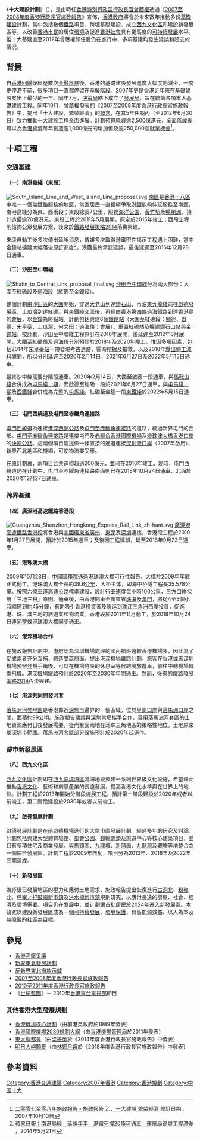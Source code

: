 {{Otheruses|十大建設|subject=香港的十大建設|other=台灣的十大建設}}
{{更新|time=2013-12-14T04:23:35+00:00}}
{{HK_future_infrastructure}}

《'''十大建設計劃'''》（{{lang-en|Ten Major Infrastructure Projects}}），是由時任[[香港特別行政區行政長官|香港特別行政區行政長官]][[曾蔭權|曾蔭權]]透過《[[2007至2008年度香港行政長官施政報告|2007至2008年度香港行政長官施政報告]]》宣佈，[[香港政府|香港政府]]將會於未來數年推動多份[[基礎建設|基礎建設]]計劃，當中包括數個[[香港鐵路|鐵路]]項目、跨境基礎建設、成立[[西九文化區|西九文化區]]和建設新發展區等，以改善[[香港市民|香港市民]]的居住[[環境|環境]]及促進[[香港社會|香港社會]]具有更高度的[[可持續發展|可持續發展]]水平。惟十大基建直至2012年曾蔭權卸任后仍在進行中，多項基建均發生延誤和超支的情況。

==背景==
自[[香港回歸|香港回歸]]後經歷數次[[金融風暴|金融風暴]]後，香港的基礎建設發展進度大幅度地減少，一度更停滯不前，很多項目一直都停留在草擬階段。2007年更是香港近年來在基礎建設支出上最少的一年。同年7月，[[決策局|決策局]]轄下成立了[[發展局|發展局]]，旨在統籌各項重大基礎建設工程。同年10月，曾蔭權發表的《2007至2008年度香港行政長官施政報告》中，提出「十大建設，繁榮經濟」的[[概念|概念]]，在其5年任期內（至2012年6月30日）致力推動十大建設工程全面進展。計劃預算耗資逾2,500億港元，全面落成後可以為[[香港經濟|香港經濟]]每年創造逾1,000億元的增加值及逾250,000個[[就業機會|就業機會]]<ref>[http://www.policyaddress.gov.hk/07-08/chi/p18.html 二零零七至零八年施政報告 - 施政報告 乙、十大建設 繁榮經濟] {{Wayback|url=http://www.policyaddress.gov.hk/07-08/chi/p18.html |date=20091124160039 }}修訂日期 : 2007年10月10日</ref>。

==十項工程==

=== 交通基建 ===

====（一）南港島綫（東段）====
[[File:South_Island_Line_and_West_Island_Line_proposal.svg|right]]
{{main|南港島綫}}
[[南區_(香港)|南區]]是[[香港十八區|香港十八區]]中唯一一個無鐵路服務的地區，當區居民一直積極爭取[[港鐵|港鐵]]能夠伸延服務至南區。南港島綫分為東、西兩段；東段總長7公里，服務[[香港海洋公園|海洋公園]]、[[黃竹坑|黃竹坑]]及[[鴨脷洲|鴨脷洲]]，預計造價逾70億港元。東段工程於2011年5月展開，原定於2015年竣工；西段工程則諮詢公眾發展方案，後來於[[鐵路發展策略2014|鐵路發展策略2014]]落實興建。

東段自動工後多次傳出延誤消息，傳媒多次取得港鐵密件揭示工程遇上困難，當中金鐘站擴建大幅落後原訂進度<ref>[http://hk.apple.nextmedia.com/news/art/20140521/18727021 蘋果日報：南港島綫　延誤年半　港鐵死撐2015可通車　運房局踢爆工程滯後] {{Wayback|url=http://hk.apple.nextmedia.com/news/art/20140521/18727021 |date=20140525063901 }}，2014年5月21日</ref>。港鐵最終承認延誤，最後延遲至2016年12月28日通車。

====（二）沙田至中環綫====
[[File:Shatin_to_Central_Link_proposal_final.svg|left]]
{{main|沙田至中環綫}}
[[沙田至中環綫|沙田至中環綫]]分為兩大部份：大圍至紅磡段及過海段（紅磡至金鐘段）。

整個計劃由[[沙田區|沙田區]]的[[大圍|大圍]]開始，穿過[[大老山|大老山]]到達[[鑽石山|鑽石山]]，再沿[[東九龍綫_(1970年方案)|東九龍綫]]前往[[啟德發展區|啟德發展區]]、[[土瓜灣|土瓜灣]]到達[[紅磡|紅磡]]。與[[東鐵綫|東鐵綫]]交匯後，再經由[[香港第四條過海鐵路|香港第四條過海鐵路]]到達[[香港島|香港島]]的[[會展站|會展]]，以[[金鐘站|金鐘]]為終點站。計劃包括興建6個[[鐵路站|鐵路站]]（大圍至紅磡段：[[顯徑站|顯徑]]、[[啟德站|啟德]]、[[宋皇臺站|宋皇臺]]、[[土瓜灣站|土瓜灣]]、[[何文田站|何文田]]；過海段：[[會展站|會展]]）、重置[[紅磡站|紅磡站]]及擴建[[鑽石山站|鑽石山站]]與[[金鐘站|金鐘站]]。按計劃，沙田至中環綫工程原訂在2010年展開，後延遲至2012年6月展開，大圍至紅磡段及過海段分別預計於2018年及2020年竣工。惟因多項因素，包括2014年[[宋皇臺站|宋皇臺站]]一帶發現考古遺跡，需時挖掘及搶救，以及2018年[[沙中綫偷工減料醜聞|爆出偷工減料醜聞]]，所以分別延遲至2020年2月14日，2021年6月27日及2022年5月15日通車。

最終沙中線需要分階段通車。2020年2月14日，大圍至啟德一段通車，與[[馬鞍山綫|馬鞍山綫]]合併成為[[屯馬綫|屯馬綫一期]]，而啟德至紅磡一段於2021年6月27日通車，與[[屯馬綫|屯馬綫一期]]及[[西鐵綫|西鐵綫]]合併成為完整的[[屯馬綫|屯馬綫]]，紅磡至金鐘一段[[東鐵綫|東鐵綫]]於2022年5月15日通車。

====（三）屯門西繞道及屯門至赤鱲角連接路====
{{main|屯門西繞道|屯門至赤鱲角連接路}}
[[屯門西繞道|屯門西繞道]]為連接[[港深西部公路|港深西部公路]]及[[屯門至赤鱲角連接路|屯門至赤鱲角連接路]]的道路，經過新界屯門的西部。[[屯門至赤鱲角連接路|屯門至赤鱲角連接路]]是連接屯門及[[赤鱲角|赤鱲角]][[香港國際機場|香港國際機場]]及[[港珠澳大橋香港口岸|港珠澳大橋香港口岸]]的[[快速公路|快速公路]]。這兩個項目能提供一條直接的通道連接[[深圳灣口岸|深圳灣口岸]]（2007年啟用）、新界西北地區和機場，可使物流業受惠。

在原計劃裏，兩項目合共造價超過200億元，並可在2016年竣工。现時，屯門西繞道仍在计劃中，屯門至赤鱲角連接路南面則已在2018年10月24日通車，北面於2020年12月27日通車。

=== 跨界基建 ===

====（四）廣深港高速鐵路香港段====
[[File:Guangzhou_Shenzhen_Hongkong_Express_Rail_Link_zh-hant.svg|left]]
{{main|廣深港高速鐵路香港段}}
[[廣深港高速鐵路香港段|廣深港高速鐵路香港段]]將香港與[[中國|中國]][[廣東省|廣東省]][[廣州|廣州]]、[[東莞|東莞]]及[[深圳|深圳]]連接，香港段工程於2010年1月27日展開，預計於2015年通車；及後因工程延誤，延至2018年9月23日通車。

====（五）港珠澳大橋====
{{main|港珠澳大橋}}
2009年10月28日，[[中國國務院|中國國務院]]通過港珠澳大橋可行性報告，大橋於2009年年底正式動工。港珠澳大橋全長約39.6[[公里|公里]]，大桥主体，即海中桥隧工程長35.578公里。按照六條車道[[高速公路|高速公路]]標準建設，設計行車速度每小時100[[公里|公里]]，三方口岸採用「三地三檢」原則。通車後，由香港開車至廣東省[[珠海|珠海]]及[[澳門|澳門]]，將從4至5個小時縮短到約45分鐘，有助吸引香港[[投資|投資]]者及[[货运|货运]]到[[珠江三角洲|珠江三角洲]]西岸投資，促進港、珠、澳三地的旅遊業和物流業。香港段於2011年11月動工，於2018年10月24日連同整條港珠澳大橋同步通車。

====（六）港深機場合作====
{{main|港深機場鐵路}}
在施政報告計劃中，港府認為深圳機場處理的國內航班遠較香港機場多，因此為了促成兩者充分互補，締造雙贏局面，提出[[港深機場鐵路|港深機場鐵路]]計劃，旅客在香港或者深圳機場預辦登機手續後，可以在機場特設的休息室等候跨境旅遊車，前往中轉機場轉乘飛機。港深機場鐵路預計於2020年至2030年年間通車。然而，後來的[[鐵路發展策略2014|鐵路發展策略2014]]否決興建。

====（七）港深共同開發河套====
{{main|落馬洲河套地區}}
[[落馬洲河套地區|落馬洲河套地區]]是香港鄰近[[深圳市|深圳市]]邊界的一個區域，位於[[皇崗口岸|皇崗口岸]]與[[落馬洲口岸|落馬洲口岸]]之間，面積約99公頃。施政報告建議與深圳當局攜手合作，善用落馬洲河套區的土地資源應付日後發展需要，從而鞏固兩地在泛珠三角地區的策略性地位。土地原來屬深圳市範圍。落馬洲河套區部分設施預計於2020年起運作。

=== 都市新發展區 ===

====（八）西九文化區====
{{main|西九文化區}}
[[西九文化區|西九文化區]]計劃即在[[西九龍填海區|西九龍填海區]]臨海地段興建一系列世界級文化設施，希望藉此推動[[香港文化|香港文化]]、藝術和創意產業的長遠發展，提高香港文化水準與在世界上的地位。計劃工程於2013年開始分階段施展工程，預計第一階段建設於2020年或者以前竣工，第二階段建設於2030年或者以前竣工。

====（九）啟德發展計劃====
{{main|啟德發展計劃}}
[[啟德發展計劃|啟德發展計劃]]是在[[前啟德機場|前啟德機場]]進行的大型市區發展計劃。經過多年的研究及討論，計劃包括興建大型體育場館、[[都會公園|都會公園]]、[[郵輪碼頭|郵輪碼頭]]及旅遊中心等核心建築項目，並且有多項住宅及商業發展，與[[馬頭圍|馬頭圍]]、[[九龍城|九龍城]]、[[新蒲崗|新蒲崗]]、[[九龍灣|九龍灣]]及[[觀塘|觀塘]]等地整合為一個綜合發展區。計劃工程於2009年啟動，項目分為2013年、2016年及2022年三期落成。

====（十）新發展區====
{{main|新界東北發展計劃|古洞北新市鎮|粉嶺北新市鎮|坪輋／打鼓嶺新市鎮|洪水橋新市鎮}}{{see|古洞|粉嶺|坪輋|打鼓嶺|洪水橋}}{{see also|古洞站|洪水橋站 (西鐵綫)}}
為紓緩已發展地區的壓力和應付土地需求，施政報告提出恢復進行[[古洞北|古洞北]]、[[粉嶺北|粉嶺北]]、[[坪輋／打鼓嶺新市鎮|坪輋／打鼓嶺新市鎮]]及[[洪水橋新市鎮|洪水橋新市鎮]]規劃研究，以應付長遠的房屋、社會、經濟及環境需要。項目仍在发展中，並计劃讓首批居民於2024年遷入新發展區。本研究以建設新發展區成為一個[[可持續發展|可持續發展]]、[[環境保護|環境保護]]、具高能源效益、以人為本及[[無障礙|無障礙]]的社區為目標。

==參見==
*[[香港高鐵爭議|香港高鐵爭議]]
*[[新界東北發展計劃|新界東北發展計劃]]
*[[反新界東北撥款示威|反新界東北撥款示威]]
*[[2007至2008年度香港行政長官施政報告|2007至2008年度香港行政長官施政報告]]
*[[2010至2011年度香港行政長官施政報告|2010至2011年度香港行政長官施政報告]]
*《[[世紀藍圖|世紀藍圖]]》－ 2010年[[香港電台|香港電台電視部]]節目

===其他香港大型發展規劃===
*[[香港機場核心計劃|香港機場核心計劃]]（由前港英政府於1989年發表）
*[[香港國際機場2030規劃大綱|香港國際機場2030規劃大綱]]（由[[香港機場管理局|香港機場管理局]]於2011年發表）
*[[東大嶼都會|東大嶼都會]]（由[[梁振英|梁振英]]於《2014年度香港行政長官施政報告》中發表）
*[[明日大嶼願景|明日大嶼願景]]（由[[林鄭月娥|林鄭月娥]]於《2018年度香港行政長官施政報告》中發表）

==參考資料==
<references/>

{{DEFAULTSORT:十大建設計劃}}
[[Category:香港交通建築|Category:香港交通建築]]
[[Category:2007年香港|Category:2007年香港]]
[[Category:香港規劃|Category:香港規劃]]
[[Category:中国十大|Category:中国十大]]